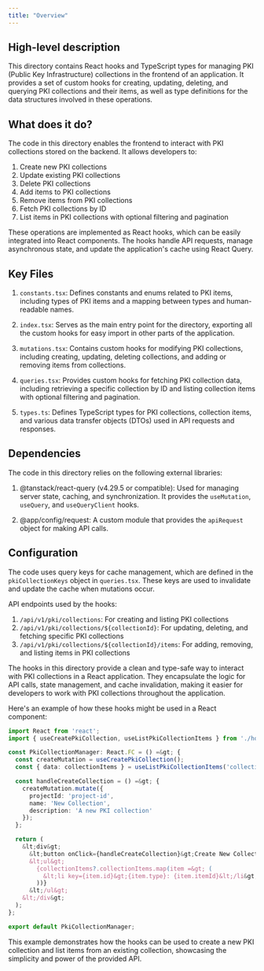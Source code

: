 ```yaml
---
title: "Overview"
---
```


## High-level description
This directory contains React hooks and TypeScript types for managing PKI (Public Key Infrastructure) collections in the frontend of an application. It provides a set of custom hooks for creating, updating, deleting, and querying PKI collections and their items, as well as type definitions for the data structures involved in these operations.

## What does it do?
The code in this directory enables the frontend to interact with PKI collections stored on the backend. It allows developers to:

1. Create new PKI collections
2. Update existing PKI collections
3. Delete PKI collections
4. Add items to PKI collections
5. Remove items from PKI collections
6. Fetch PKI collections by ID
7. List items in PKI collections with optional filtering and pagination

These operations are implemented as React hooks, which can be easily integrated into React components. The hooks handle API requests, manage asynchronous state, and update the application's cache using React Query.

## Key Files

1. `constants.tsx`: Defines constants and enums related to PKI items, including types of PKI items and a mapping between types and human-readable names.

2. `index.tsx`: Serves as the main entry point for the directory, exporting all the custom hooks for easy import in other parts of the application.

3. `mutations.tsx`: Contains custom hooks for modifying PKI collections, including creating, updating, deleting collections, and adding or removing items from collections.

4. `queries.tsx`: Provides custom hooks for fetching PKI collection data, including retrieving a specific collection by ID and listing collection items with optional filtering and pagination.

5. `types.ts`: Defines TypeScript types for PKI collections, collection items, and various data transfer objects (DTOs) used in API requests and responses.

## Dependencies
The code in this directory relies on the following external libraries:

1. @tanstack/react-query (v4.29.5 or compatible): Used for managing server state, caching, and synchronization. It provides the `useMutation`, `useQuery`, and `useQueryClient` hooks.

2. @app/config/request: A custom module that provides the `apiRequest` object for making API calls.

## Configuration
The code uses query keys for cache management, which are defined in the `pkiCollectionKeys` object in `queries.tsx`. These keys are used to invalidate and update the cache when mutations occur.

API endpoints used by the hooks:

1. `/api/v1/pki/collections`: For creating and listing PKI collections
2. `/api/v1/pki/collections/${collectionId}`: For updating, deleting, and fetching specific PKI collections
3. `/api/v1/pki/collections/${collectionId}/items`: For adding, removing, and listing items in PKI collections

The hooks in this directory provide a clean and type-safe way to interact with PKI collections in a React application. They encapsulate the logic for API calls, state management, and cache invalidation, making it easier for developers to work with PKI collections throughout the application.

Here's an example of how these hooks might be used in a React component:

```typescript
import React from 'react';
import { useCreatePkiCollection, useListPkiCollectionItems } from './hooks/api/pkiCollections';

const PkiCollectionManager: React.FC = () =&gt; {
  const createMutation = useCreatePkiCollection();
  const { data: collectionItems } = useListPkiCollectionItems('collection-id', undefined, 0, 10);

  const handleCreateCollection = () =&gt; {
    createMutation.mutate({
      projectId: 'project-id',
      name: 'New Collection',
      description: 'A new PKI collection'
    });
  };

  return (
    &lt;div&gt;
      &lt;button onClick={handleCreateCollection}&gt;Create New Collection&lt;/button&gt;
      &lt;ul&gt;
        {collectionItems?.collectionItems.map(item =&gt; (
          &lt;li key={item.id}&gt;{item.type}: {item.itemId}&lt;/li&gt;
        ))}
      &lt;/ul&gt;
    &lt;/div&gt;
  );
};

export default PkiCollectionManager;
```

This example demonstrates how the hooks can be used to create a new PKI collection and list items from an existing collection, showcasing the simplicity and power of the provided API.
